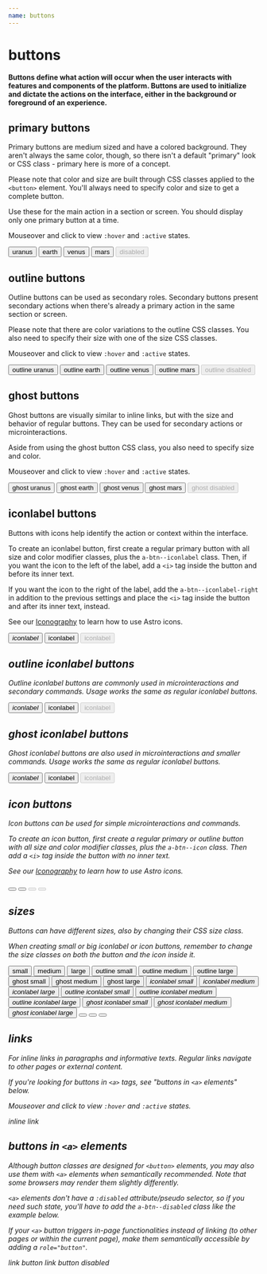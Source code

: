 ```yaml
---
name: buttons
---
```



# buttons

#### Buttons define what action will occur when the user interacts with features and components of the platform. Buttons are used to initialize and dictate the actions on the interface, either in the background or foreground of an experience.

## primary buttons

Primary buttons are medium sized and have a colored background. They aren't always the same color, though, so there isn't a default "primary" look or CSS class - primary here is more of a concept.

Please note that color and size are built through CSS classes applied to the `<button>` element. You'll always need to specify color and size to get a complete button.

Use these for the main action in a section or screen. You should display only one primary button at a time.

Mouseover and click to view `:hover` and `:active` states.

<Playground>
  <button className='a-btn a-btn--uranus a-btn--medium'>uranus</button>
  <button className='a-btn a-btn--earth a-btn--medium'>earth</button>
  <button className='a-btn a-btn--venus a-btn--medium'>venus</button>
  <button className='a-btn a-btn--mars a-btn--medium'>mars</button>
  <button className='a-btn a-btn--uranus a-btn--medium' disabled>
    disabled
  </button>
</Playground>

## outline buttons

Outline buttons can be used as secondary roles. Secondary buttons present secondary actions when there's already a primary action in the same section or screen.

Please note that there are color variations to the outline CSS classes. You also need to specify their size with one of the size CSS classes.

Mouseover and click to view `:hover` and `:active` states.

<Playground>
  <button className='a-btn a-btn--outline-uranus a-btn--medium'>
    outline uranus
  </button>
  <button className='a-btn a-btn--outline-earth a-btn--medium'>
    outline earth
  </button>
  <button className='a-btn a-btn--outline-venus a-btn--medium'>
    outline venus
  </button>
  <button className='a-btn a-btn--outline-mars a-btn--medium'>
    outline mars
  </button>
  <button className='a-btn a-btn--outline-venus a-btn--medium' disabled>
    outline disabled
  </button>
</Playground>

## ghost buttons

Ghost buttons are visually similar to inline links, but with the size and behavior of regular buttons. They can be used for secondary actions or microinteractions.

Aside from using the ghost button CSS class, you also need to specify size and color.

Mouseover and click to view `:hover` and `:active` states.

<Playground>
  <button className='a-btn a-btn--ghost-uranus a-btn--medium'>
    ghost uranus
  </button>
  <button className='a-btn a-btn--ghost-earth a-btn--medium'>
    ghost earth
  </button>
  <button className='a-btn a-btn--ghost-venus a-btn--medium'>
    ghost venus
  </button>
  <button className='a-btn a-btn--ghost-mars a-btn--medium'>ghost mars</button>
  <button className='a-btn a-btn--ghost-venus a-btn--medium' disabled>
    ghost disabled
  </button>
</Playground>

## iconlabel buttons

Buttons with icons help identify the action or context within the interface.

To create an iconlabel button, first create a regular primary button with all size and color modifier classes, plus the `a-btn--iconlabel` class. Then, if you want the icon to the left of the label, add a `<i>` tag inside the button and before its inner text.

If you want the icon to the right of the label, add the `a-btn--iconlabel-right` in addition to the previous settings and place the `<i>` tag inside the button and after its inner text, instead.

See our [Iconography](https://astro.magnetis.com.br/#/docs-iconography) to learn how to use Astro icons.

<Playground>
  <button className='a-btn a-btn--uranus a-btn--medium a-btn--iconlabel'>
    <i class='a-icon a-icon__calendar a-icon--size-medium' />
    iconlabel
  </button>
  <button className='a-btn a-btn--uranus a-btn--medium a-btn--iconlabel a-btn--iconlabel-right'>
    iconlabel
    <i class='a-icon a-icon__calendar a-icon--size-medium' />
  </button>
  <button
    className='a-btn a-btn--uranus a-btn--medium a-btn--iconlabel a-btn--iconlabel-right'
    disabled
  >
    iconlabel
    <i class='a-icon a-icon__calendar a-icon--size-medium' />
  </button>
</Playground>

## outline iconlabel buttons

Outline iconlabel buttons are commonly used in microinteractions and secondary commands. Usage works the same as regular iconlabel buttons.

<Playground>
  <button className='a-btn a-btn--outline-uranus a-btn--medium a-btn--iconlabel'>
    <i class='a-icon a-icon__calendar a-icon--size-medium' />
    iconlabel
  </button>
  <button className='a-btn a-btn--outline-uranus a-btn--medium a-btn--iconlabel a-btn--iconlabel-right'>
    iconlabel
    <i class='a-icon a-icon__calendar a-icon--size-medium' />
  </button>
  <button
    className='a-btn a-btn--outline-uranus a-btn--medium a-btn--iconlabel a-btn--iconlabel-right'
    disabled
  >
    iconlabel
    <i class='a-icon a-icon__calendar a-icon--size-medium' />
  </button>
</Playground>

## ghost iconlabel buttons

Ghost iconlabel buttons are also used in microinteractions and smaller commands. Usage works the same as regular iconlabel buttons.

<Playground>
  <button className='a-btn a-btn--ghost-uranus a-btn--medium a-btn--iconlabel'>
    <i class='a-icon a-icon__calendar a-icon--size-medium' />
    iconlabel
  </button>
  <button className='a-btn a-btn--ghost-uranus a-btn--medium a-btn--iconlabel a-btn--iconlabel-right'>
    iconlabel
    <i class='a-icon a-icon__calendar a-icon--size-medium' />
  </button>
  <button
    className='a-btn a-btn--ghost-uranus a-btn--medium a-btn--iconlabel a-btn--iconlabel-right'
    disabled
  >
    iconlabel
    <i class='a-icon a-icon__calendar a-icon--size-medium' />
  </button>
</Playground>

## icon buttons

Icon buttons can be used for simple microinteractions and commands.

To create an icon button, first create a regular primary or outline button with all size and color modifier classes, plus the `a-btn--icon` class. Then add a `<i>` tag inside the button with no inner text.

See our [Iconography](https://astro.magnetis.com.br/#/docs-iconography) to learn how to use Astro icons.

<Playground>
  <button className='a-btn a-btn--uranus a-btn--medium a-btn--icon'>
    <i class='a-icon a-icon__calendar a-icon--size-medium' />
  </button>
  <button className='a-btn a-btn--outline-uranus a-btn--medium a-btn--icon'>
    <i class='a-icon a-icon__calendar a-icon--size-medium' />
  </button>
  <button className='a-btn a-btn--uranus a-btn--medium a-btn--icon' disabled>
    <i class='a-icon a-icon__calendar a-icon--size-medium' />
  </button>
  <button
    className='a-btn a-btn--outline-uranus a-btn--medium a-btn--icon'
    disabled
  >
    <i class='a-icon a-icon__calendar a-icon--size-medium' />
  </button>
</Playground>

## sizes

Buttons can have different sizes, also by changing their CSS size class.

When creating small or big iconlabel or icon buttons, remember to change the size classes on both the button and the icon inside it.

<Playground>
  <button className='a-btn a-btn--uranus a-btn--small'>small</button>
  <button className='a-btn a-btn--uranus a-btn--medium'>medium</button>
  <button className='a-btn a-btn--uranus a-btn--large'>large</button>
</Playground>

<Playground>
  <button className='a-btn a-btn--outline-uranus a-btn--small'>
    outline small
  </button>
  <button className='a-btn a-btn--outline-uranus a-btn--medium'>
    outline medium
  </button>
  <button className='a-btn a-btn--outline-uranus a-btn--large'>
    outline large
  </button>
</Playground>

<Playground>
  <button className='a-btn a-btn--ghost-uranus a-btn--small'>
    ghost small
  </button>
  <button className='a-btn a-btn--ghost-uranus a-btn--medium'>
    ghost medium
  </button>
  <button className='a-btn a-btn--ghost-uranus a-btn--large'>
    ghost large
  </button>
</Playground>

<Playground>
  <button className='a-btn a-btn--uranus a-btn--iconlabel a-btn--small'>
    <i class='a-icon a-icon__calendar a-icon--size-small' />
    iconlabel small
  </button>
  <button className='a-btn a-btn--uranus a-btn--iconlabel a-btn--medium'>
    <i class='a-icon a-icon__calendar a-icon--size-medium' />
    iconlabel medium
  </button>
  <button className='a-btn a-btn--uranus a-btn--iconlabel a-btn--large'>
    <i class='a-icon a-icon__calendar a-icon--size-large' />
    iconlabel large
  </button>
</Playground>

<Playground>
  <button className='a-btn a-btn--outline-uranus a-btn--iconlabel a-btn--small'>
    <i class='a-icon a-icon__calendar a-icon--size-small' />
    outline iconlabel small
  </button>
  <button className='a-btn a-btn--outline-uranus a-btn--iconlabel a-btn--medium'>
    <i class='a-icon a-icon__calendar a-icon--size-medium' />
    outline iconlabel medium
  </button>
  <button className='a-btn a-btn--outline-uranus a-btn--iconlabel a-btn--large'>
    <i class='a-icon a-icon__calendar a-icon--size-large' />
    outline iconlabel large
  </button>
</Playground>

<Playground>
  <button className='a-btn a-btn--ghost-uranus a-btn--iconlabel a-btn--small'>
    <i class='a-icon a-icon__calendar a-icon--size-small' />
    ghost iconlabel small
  </button>
  <button className='a-btn a-btn--ghost-uranus a-btn--iconlabel a-btn--medium'>
    <i class='a-icon a-icon__calendar a-icon--size-medium' />
    ghost iconlabel medium
  </button>
  <button className='a-btn a-btn--ghost-uranus a-btn--iconlabel a-btn--large'>
    <i class='a-icon a-icon__calendar a-icon--size-large' />
    ghost iconlabel large
  </button>
</Playground>

<Playground>
  <button className='a-btn a-btn--uranus a-btn--small a-btn--icon'>
    <i class='a-icon a-icon__calendar a-icon--size-small' />
  </button>
  <button className='a-btn a-btn--uranus a-btn--medium a-btn--icon'>
    <i class='a-icon a-icon__calendar a-icon--size-medium' />
  </button>
  <button className='a-btn a-btn--uranus a-btn--large a-btn--icon'>
    <i class='a-icon a-icon__calendar a-icon--size-large' />
  </button>
</Playground>

## links

For inline links in paragraphs and informative texts. Regular links navigate to other pages or external content.

If you're looking for buttons in `<a>` tags, see "buttons in `<a>` elements" below.

Mouseover and click to view `:hover` and `:active` states.

<Playground>
  <a className='a-link'>inline link</a>
</Playground>

## buttons in `<a>` elements

Although button classes are designed for `<button>` elements, you may also use them with `<a>` elements when semantically recommended. Note that some browsers may render them slightly differently.

`<a>` elements don't have a `:disabled` attribute/pseudo selector, so if you need such state, you'll have to add the `a-btn--disabled` class like the example below.

If your `<a>` button triggers in-page functionalities instead of linking (to other pages or within the current page), make them semantically accessible by adding a `role="button"`.

<Playground>
  <a className='a-btn a-btn--uranus a-btn--medium'>link button</a>
  <a className='a-btn a-btn--uranus a-btn--medium a-btn--disabled'>
    link button disabled
  </a>
</Playground>
